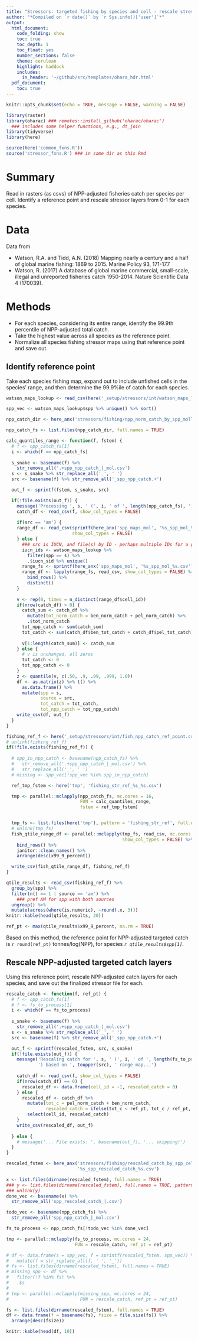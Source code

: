```yaml
---
title: "Stressors: targeted fishing by species and cell - rescale stressor"
author: "*Compiled on `r date()` by `r Sys.info()['user']`*"
output: 
  html_document:
    code_folding: show
    toc: true
    toc_depth: 1
    toc_float: yes
    number_sections: false
    theme: cerulean
    highlight: haddock
    includes: 
      in_header: '~/github/src/templates/ohara_hdr.html'
  pdf_document:
    toc: true
---
```


``` r

knitr::opts_chunk$set(echo = TRUE, message = FALSE, warning = FALSE)

library(raster)
library(oharac) ### remotes::install_github('oharac/oharac')
  ### includes some helper functions, e.g., dt_join
library(tidyverse)
library(here)

source(here('common_fxns.R'))
source('stressor_fxns.R') ### in same dir as this Rmd
```

# Summary

Read in rasters (as csvs) of NPP-adjusted fisheries catch per species per cell.  Identify a reference point and rescale stressor layers from 0-1 for each species.

# Data

Data from

* Watson, R.A. and Tidd, A.N. (2018) Mapping nearly a century and a half of global marine fishing: 1869 to 2015. Marine Policy 93, 171-177
* Watson, R. (2017) A database of global marine commercial, small-scale, illegal and unreported fisheries catch 1950-2014. Nature Scientific Data 4 (170039).

# Methods

* For each species, considering its entire range, identify the 99.9th percentile of NPP-adjusted total catch. 
* Take the highest value across all species as the reference point.
* Normalize all species fishing stressor maps using that reference point and save out.

## Identify reference point

Take each species fishing map, expand out to include unfished cells in the species' range, and then determine the 99.9%ile of catch for each species.

```r
watson_maps_lookup <- read_csv(here('_setup/stressors/int/watson_maps_lookup.csv'))

spp_vec <- watson_maps_lookup$spp %>% unique() %>% sort()

npp_catch_dir <- here_anx('stressors/fishing/npp_norm_catch_by_spp_moll')

npp_catch_fs <- list.files(npp_catch_dir, full.names = TRUE)

```

``` r
calc_quantiles_range <- function(f, fstem) {
  # f <- npp_catch_fs[1]
  i <- which(f == npp_catch_fs)
  
  s_snake <- basename(f) %>% 
    str_remove_all('.+spp_npp_catch_|_mol.csv')
  s <- s_snake %>% str_replace_all('_', ' ')
  src <- basename(f) %>% str_remove_all('_spp_npp_catch.+')

  out_f <- sprintf(fstem, s_snake, src)

  if(!file.exists(out_f)) {
    message('Processing ', s, ' (', i, ' of ', length(npp_catch_fs), ') based on ', toupper(src), ' rangemaps...')
    catch_df <- read_csv(f, show_col_types = FALSE)
    
    if(src == 'am') {
    range_df <- read_csv(sprintf(here_anx('spp_maps_mol', '%s_spp_mol_%s.csv'), src, s_snake), 
                         show_col_types = FALSE)
    } else {
      ### src is IUCN, and file(s) by ID - perhaps multiple IDs for a given spp?
      iucn_ids <- watson_maps_lookup %>%
        filter(spp == s) %>%
        .$iucn_sid %>% unique()
      range_fs <- sprintf(here_anx('spp_maps_mol', '%s_spp_mol_%s.csv'), src, iucn_ids)
      range_df <- lapply(range_fs, read_csv, show_col_types = FALSE) %>%
        bind_rows() %>%
        distinct()
    }
    
    v <- rep(0, times = n_distinct(range_df$cell_id))
    if(nrow(catch_df) > 0) {
      catch_sum <- catch_df %>%
        mutate(tot_norm_catch = ben_norm_catch + pel_norm_catch) %>%
        .$tot_norm_catch
      tot_npp_catch <- sum(catch_sum)
      tot_catch <- sum(catch_df$ben_tot_catch + catch_df$pel_tot_catch)
      
      v[1:length(catch_sum)] <- catch_sum
    } else {
      # v is unchanged, all zeros
      tot_catch <- 0
      tot_npp_catch <- 0
    }
    z <- quantile(v, c(.50, .9, .99, .999, 1.0))
    df <- as.matrix(z) %>% t() %>%
      as.data.frame() %>%
      mutate(spp = s,
             source = src,
             tot_catch = tot_catch,
             tot_npp_catch = tot_npp_catch)
    write_csv(df, out_f)
  }
}
```

``` r

fishing_ref_f <- here('_setup/stressors/int/fish_npp_catch_ref_point.csv')
# unlink(fishing_ref_f)
if(!file.exists(fishing_ref_f)) {
  
  # spp_in_npp_catch <- basename(npp_catch_fs) %>% 
  #   str_remove_all('.+spp_npp_catch_|_mol.csv') %>%
  #   str_replace_all('_', ' ')
  # missing <- spp_vec[!spp_vec %in% spp_in_npp_catch]

  ref_tmp_fstem <- here('tmp', 'fishing_str_ref_%s_%s.csv')

  tmp <- parallel::mclapply(npp_catch_fs, mc.cores = 16,
                            FUN = calc_quantiles_range,
                            fstem = ref_tmp_fstem)


  tmp_fs <- list.files(here('tmp'), pattern = 'fishing_str_ref', full.names = TRUE)
  # unlink(tmp_fs)
  fish_qtile_range_df <- parallel::mclapply(tmp_fs, read_csv, mc.cores = 24,
                                            show_col_types = FALSE) %>%
    bind_rows() %>%
    janitor::clean_names() %>%
    arrange(desc(x99_9_percent))

  write_csv(fish_qtile_range_df, fishing_ref_f)
}

qtile_results <- read_csv(fishing_ref_f) %>%
  group_by(spp) %>%
  filter(n() == 1 | source == 'am') %>%
    ### pref AM for spp with both sources
  ungroup() %>%
  mutate(across(where(is.numeric), ~round(.x, 3)))
knitr::kable(head(qtile_results, 20))

ref_pt <- max(qtile_results$x99_9_percent, na.rm = TRUE)
```

Based on this method, the reference point for NPP-adjusted targeted catch is `r round(ref_pt)` tonnes/log(NPP), for species _`r qtile_results$spp[1]`_.

## Rescale NPP-adjusted targeted catch layers

Using this reference point, rescale NPP-adjusted catch layers for each species, and save out the finalized stressor file for each.

```r
rescale_catch <- function(f, ref_pt) {
  # f <- npp_catch_fs[1]
  # f <- fs_to_process[1]
  i <- which(f == fs_to_process)
  
  s_snake <- basename(f) %>% 
    str_remove_all('.+spp_npp_catch_|_mol.csv')
  s <- s_snake %>% str_replace_all('_', ' ')
  src <- basename(f) %>% str_remove_all('_spp_npp_catch.+')

  out_f <- sprintf(rescaled_fstem, src, s_snake)
  if(!file.exists(out_f)) {
    message('Rescaling catch for ', s, ' (', i, ' of ', length(fs_to_process), 
            ') based on ', toupper(src), ' range map...')
    
    catch_df <- read_csv(f, show_col_types = FALSE)
    if(nrow(catch_df) == 0) {
      rescaled_df <- data.frame(cell_id = -1, rescaled_catch = 0)
    } else {
      rescaled_df <- catch_df %>%
        mutate(tot_c = pel_norm_catch + ben_norm_catch,
               rescaled_catch = ifelse(tot_c < ref_pt, tot_c / ref_pt, 1)) %>%
        select(cell_id, rescaled_catch)
    }
    write_csv(rescaled_df, out_f)
    
  } else {
    # message('... File exists: ', basename(out_f), '... skipping!')
  }
}
```

``` r

rescaled_fstem <- here_anx('stressors/fishing/rescaled_catch_by_spp_cell',
                           '%s_spp_rescaled_catch_%s.csv')

x <- list.files(dirname(rescaled_fstem), full.names = TRUE)
### y <- list.files(dirname(rescaled_fstem), full.names = TRUE, pattern = 'am_spp_rescaled_catch')
### unlink(y)
done_vec <- basename(x) %>% 
  str_remove_all('spp_rescaled_catch_|.csv')

todo_vec <- basename(npp_catch_fs) %>%
  str_remove_all('spp_npp_catch_|_mol.csv')

fs_to_process <- npp_catch_fs[!todo_vec %in% done_vec]

tmp <- parallel::mclapply(fs_to_process, mc.cores = 24,
                          FUN = rescale_catch, ref_pt = ref_pt)

# df <- data.frame(s = spp_vec, f = sprintf(rescaled_fstem, spp_vec)) %>%
#   mutate(f = str_replace_all(f, ' ', '_'))
# fs <- list.files(dirname(rescaled_fstem), full.names = TRUE)
# missing_spp <- df %>%
#   filter(!f %in% fs) %>%
#   .$s
# 
# tmp <- parallel::mclapply(missing_spp, mc.cores = 24, 
#                           FUN = rescale_catch, ref_pt = ref_pt)

```

```r
fs <- list.files(dirname(rescaled_fstem), full.names = TRUE)
df <- data.frame(f = basename(fs), fsize = file.size(fs)) %>%
  arrange(desc(fsize))

knitr::kable(head(df, 10))
```


